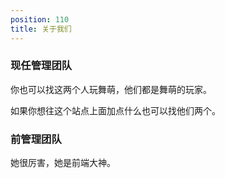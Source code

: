```yaml
---
position: 110
title: 关于我们
---
```



### 现任管理团队

<div className={styles.teamlist}>
  <TeamMember
    memberName="Turbo Hsu"
    avatar="/img/avatar_turbo.jpg"
    role="模组服的问题问这个人"
    href="https://owow.cc" />

  <TeamMember
    memberName="特菈 Dustella"
    avatar="https://img-cdn.dustella.net/avtr.jpg"
    role="纯净服的问题问这个人"
    href="https://dustella.net" />

</div>

你也可以找这两个人玩舞萌，他们都是舞萌的玩家。

如果你想往这个站点上面加点什么也可以找他们两个。

### 前管理团队

<div className={styles.teamlist}>

  <TeamMember
    memberName="北雁云依(She/Her)"
    avatar="https://img-cdn.dustella.net/byyy-avtr.png"
    role="挖历史问这个人"
    href="https://stblog.penclub.club" />

</div>

她很厉害，她是前端大神。